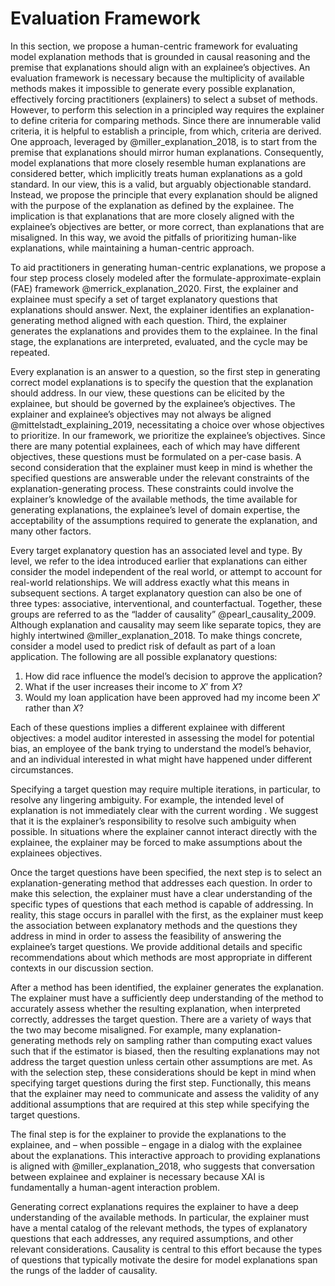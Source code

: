 # Evaluation Framework

In this section, we propose a human-centric framework for evaluating model
explanation methods that is grounded in causal reasoning and the premise that
explanations should align with an explainee’s objectives. An evaluation
framework is necessary because the multiplicity of available methods makes it
impossible to generate every possible explanation, effectively forcing
practitioners (explainers) to select a subset of methods. However, to perform
this selection in a principled way requires the explainer to define criteria
for comparing methods. Since there are innumerable valid criteria, it is
helpful to establish a principle, from which, criteria are derived. One
approach, leveraged by @miller_explanation_2018, is to start from the premise
that explanations should mirror human explanations. Consequently, model
explanations that more closely resemble human explanations are considered
better, which implicitly treats human explanations as a gold standard. In our
view, this is a valid, but arguably objectionable standard. Instead, we propose
the principle that every explanation should be aligned with the purpose of the
explanation as defined by the explainee. The implication is that explanations
that are more closely aligned with the explainee’s objectives are better, or
more correct, than explanations that are misaligned. In this way, we avoid the
pitfalls of prioritizing human-like explanations, while maintaining a
human-centric approach.

To aid practitioners in generating human-centric explanations, we propose a
four step process closely modeled after the formulate-approximate-explain (FAE)
framework @merrick_explanation_2020. First, the explainer and explainee must
specify a set of target explanatory questions that explanations should answer.
Next, the explainer identifies an explanation-generating method aligned with
each question. Third, the explainer generates the explanations and provides
them to the explainee. In the final stage, the explanations are interpreted,
evaluated, and the cycle may be repeated.

Every explanation is an answer to a question, so the first step in generating
correct model explanations is to specify the question that the explanation
should address. In our view, these questions can be elicited by the explainee,
but should be governed by the explainee’s objectives. The explainer and
explainee’s objectives may not always be aligned @mittelstadt_explaining_2019,
necessitating a choice over whose objectives to prioritize. In our framework,
we prioritize the explainee’s objectives. Since there are many potential
explainees, each of which may have different objectives, these questions must
be formulated on a per-case basis. A second consideration that the explainer
must keep in mind is whether the specified questions are answerable under the
relevant constraints of the explanation-generating process. These constraints
could involve the explainer’s knowledge of the available methods, the time
available for generating explanations, the explainee’s level of domain
expertise, the acceptability of the assumptions required to generate the
explanation, and many other factors.

Every target explanatory question has an associated level and type. By level,
we refer to the idea introduced earlier that explanations can either consider
the model independent of the real world, or attempt to account for real-world
relationships. We will address exactly what this means in subsequent sections.
A target explanatory question can also be one of three types: associative,
interventional, and counterfactual. Together, these groups are referred to as
the “ladder of causality” @pearl_causality_2009. Although explanation and
causality may seem like separate topics, they are highly intertwined
@miller_explanation_2018. To make things concrete, consider a model used to
predict risk of default as part of a loan application. The following are all
possible explanatory questions:

1. How did race influence the model’s decision to approve the application?
2. What if the user increases their income to $X'$ from $X$?
3. Would my loan application have been approved had my income been $X'$ rather than $X$?

Each of these questions implies a different explainee with different
objectives: a model auditor interested in assessing the model for potential
bias, an employee of the bank trying to understand the model’s behavior, and an
individual interested in what might have happened under different
circumstances. 

Specifying a target question may require multiple iterations, in particular, to
resolve any lingering ambiguity. For example, the intended level of explanation
is not immediately clear with the current wording . We suggest that it is the
explainer’s responsibility to resolve such ambiguity when possible. In
situations where the explainer cannot interact directly with the explainee, the
explainer may be forced to make assumptions about the explainees objectives.

Once the target questions have been specified, the next step is to select an
explanation-generating method that addresses each question. In order to make
this selection, the explainer must have a clear understanding of the specific
types of questions that each method is capable of addressing. In reality, this
stage occurs in parallel with the first, as the explainer must keep the
association between explanatory methods and the questions they address in mind
in order to assess the feasibility of answering the explainee’s target
questions. We provide additional details and specific recommendations about
which methods are most appropriate in different contexts in our discussion
section.

After a method has been identified, the explainer generates the explanation.
The explainer must have a sufficiently deep understanding of the method to
accurately assess whether the resulting explanation, when interpreted
correctly, addresses the target question. There are a variety of ways that the
two may become misaligned. For example, many explanation-generating methods
rely on sampling rather than computing exact values such that if the estimator
is biased, then the resulting explanations may not address the target question
unless certain other assumptions are met. As with the selection step, these
considerations should be kept in mind when specifying target questions during
the first step. Functionally, this means that the explainer may need to
communicate and assess the validity of any additional assumptions that are
required at this step while specifying the target questions.

The final step is for the explainer to provide the explanations to the
explainee, and – when possible – engage in a dialog with the explainee about
the explanations. This interactive approach to providing explanations is
aligned with @miller_explanation_2018, who suggests that conversation between
explainee and explainer is necessary because XAI is fundamentally a human-agent
interaction problem.

Generating correct explanations requires the explainer to have a deep
understanding of the available methods.  In particular, the explainer must have
a mental catalog of the relevant methods, the types of explanatory questions
that each addresses, any required assumptions, and other relevant
considerations. Causality is central to this effort because the types of
questions that typically motivate the desire for model explanations span the
rungs of the ladder of causality.
